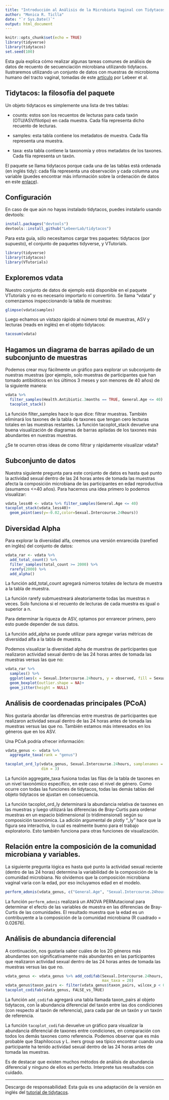 ```yaml
---
title: "Introducción al Análisis de la Microbiota Vaginal con Tidytacos"
author: "Monica R. Ticlla"
date: "`r Sys.Date()`"
output: html_document
---
```


```r
knitr::opts_chunk$set(echo = TRUE)
library(tidyverse)
library(tidytacos)
set.seed(100)
```

Esta guía explica cómo realizar algunas tareas comunes de análisis de datos de 
recuento de secuenciación microbiana utilizando tidytacos. Ilustraremos utilizando 
un conjunto de datos con muestras de microbioma humano del tracto vaginal, 
tomadas de este [artículo](https://doi.org/10.1038/s41564-023-01500-0) por Lebeer et al.

## Tidytacos: la filosofía del paquete

Un objeto tidytacos es simplemente una lista de tres tablas:

- counts: estos son los recuentos de lecturas para cada taxón (OTU/ASV/filotipo) en cada muestra. Cada fila representa dicho recuento de lecturas.

- samples: esta tabla contiene los metadatos de muestra. Cada fila representa una muestra.

- taxa: esta tabla contiene la taxonomía y otros metadatos de los taxones. Cada fila representa un taxón.

El paquete se llama tidytacos porque cada una de las tablas está ordenada (en inglés tidy): cada fila representa una observación y cada columna una variable (puedes encontrar más información sobre la ordenación de datos en este [enlace](https://r4ds.hadley.nz/data-tidy.html#sec-tidy-data)).

## Configuración

En caso de que aún no hayas instalado tidytacos, puedes instalarlo usando devtools:

``` r
install.packages("devtools")
devtools::install_github("LebeerLab/tidytacos")
```
Para esta guía, sólo necesitamos cargar tres paquetes: tidytacos (por supuesto), el conjunto de paquetes tidyverse, y VTutorials.

```r
library(tidyverse)
library(tidytacos)
library(VTutorials)
```

## Exploremos vdata

Nuestro conjunto de datos de ejemplo está disponible en el paquete VTutorials y 
no es necesario importarlo ni convertirlo. Se llama “vdata” y comenzamos inspeccionando 
la tabla de muestras:

```r
glimpse(vdata$samples)
```

Luego echamos un vistazo rápido al número total de muestras, ASV y lecturas (reads en inglés) 
en el objeto tidytacos:

```r
tacosum(vdata)
```

## Hagamos un diagrama de barras apilado de un subconjunto de muestras

Podemos crear muy fácilmente un gráfico para explorar un subconjunto de nuestras muestras (por ejemplo, solo muestras de participantes que han tomado antibióticos en los últimos 3 meses y son menores de 40 años) de la siguiente manera:

```r
vdata %>%
  filter_samples(Health.Antibiotic.3months == TRUE, General.Age <= 40) %>%
  tacoplot_stack()
```
La función filter_samples hace lo que dice: filtrar muestras. También eliminará los taxones de la tabla de taxones que tengan cero lecturas totales en las muestras restantes. La función tacoplot_stack devuelve una buena visualización de diagramas de barras apiladas de los taxones más abundantes en nuestras muestras.

¿Se te ocurren otras ideas de como filtrar y rápidamente visualizar vdata?

## Subconjunto de datos

Nuestra siguiente pregunta para este conjunto de datos es hasta qué punto la 
actividad sexual dentro de las 24 horas antes de tomada las muestras afecta 
la composición microbiana de las participantes en edad reproductiva (asumamos 
<=40 años). Para hacernos una idea primero lo podemos visualizar:

```r
vdata_less40 <- vdata %>% filter_samples(General.Age <= 40)
tacoplot_stack(vdata_less40)+
  geom_point(aes(y=-0.02,color=Sexual.Intercourse.24hours))
```
## Diversidad Alpha
Para explorar la diversidad alfa, creemos una versión enrarecida (rarefied en inglés) 
del conjunto de datos:

```r
vdata_rar <- vdata %>%
  add_total_count() %>%
  filter_samples(total_count >= 2000) %>%
  rarefy(2000) %>%
  add_alpha()
```

La función add_total_count agregará números totales de lectura de muestra a la tabla de muestra.

La función rarefy submuestreará aleatoriamente todas las muestras n veces. Solo 
funciona si el recuento de lecturas de cada muestra es igual o superior a n. 

Para determinar la riqueza de ASV, optamos por enrarecer primero, pero esto puede depender de sus datos.

La función add_alpha se puede utilizar para agregar varias métricas de diversidad alfa a la tabla de muestra.

Podemos visualizar la diversidad alpha de muestras de participantes que realizaron 
actividad sexual dentro de las 24 horas antes de tomada las muestras versus las que no:

```r
vdata_rar %>%
  samples() %>%
  ggplot(aes(x = Sexual.Intercourse.24hours, y = observed, fill = Sexual.Intercourse.24hours)) +
  geom_boxplot(outlier.shape = NA)+
  geom_jitter(height = NULL)
```

## Análisis de coordenadas principales (PCoA)

Nos gustaría abordar las diferencias entre muestras de participantes que realizaron 
actividad sexual dentro de las 24 horas antes de tomada las muestras versus las 
que no. También estamos más interesados en los géneros que en los ASV. 

Una PCoA podría ofrecer información:

```r
vdata_genus <- vdata %>%
  aggregate_taxa(rank = "genus")

tacoplot_ord_ly(vdata_genus, Sexual.Intercourse.24hours, samplenames = sample, 
                dim = 3)
```
La función aggregate_taxa fusiona todas las filas de la tabla de taxones en un 
nivel taxonómico específico, en este caso el nivel de género. Como ocurre con 
todas las funciones de tidytacos, todas las demás tablas del objeto tidytacos 
se ajustan en consecuencia.

La función tacoplot_ord_ly determinará la abundancia relativa de taxones en las 
muestras y luego utilizará las diferencias de Bray-Curtis para ordenar muestras 
en un espacio bidimensional (o tridimensional) según su composición taxonómica. 
La adición argumental de plotly "_ly" hace que la figura sea interactiva, lo cual 
es realmente bueno para el trabajo exploratorio. Esto también funciona para otras 
funciones de visualización.

## Relación entre la composición de la comunidad microbiana y variables.

La siguiente pregunta lógica es hasta qué punto la actividad sexual reciente 
(dentro de las 24 horas) determina la variabilidad de la composición de la 
comunidad microbiana. No olvidemos que la composición microbiana vaginal varia 
con la edad, por eso incluyamos edad en el modelo.

```r
perform_adonis(vdata_genus, c("General.Age", "Sexual.Intercourse.24hours"))
```
La función `perform_adonis` realizará un ANOVA PERMutacional para determinar el 
efecto de las variables de muestra en las diferencias de Bray-Curtis de las 
comunidades. El resultado muestra que la edad es un contribuyente a la composición 
de la comunidad microbiana (R cuadrado = 0.02676).

## Análisis de abundancia diferencial

A continuación, nos gustaría saber cuáles de los 20 géneros más abundantes son 
significativamente más abundantes en las participantes que realizaron 
actividad sexual dentro de las 24 horas antes de tomada las muestras versus las 
que no.

```r
vdata_genus <- vdata_genus %>% add_codifab(Sexual.Intercourse.24hours, 
                                           max_taxa = 20)
vdata_genus$taxon_pairs <- filter(vdata_genus$taxon_pairs, wilcox_p < 0.05)
tacoplot_codifab(vdata_genus, FALSE_vs_TRUE)
```
La función `add_codifab` agregará una tabla llamada taxon_pairs al objeto tidytacos, 
con la abundancia diferencial del taxón entre las dos condiciones (con respecto 
al taxón de referencia), para cada par de un taxón y un taxón de referencia.

La función `tacoplot_codifab` devuelve un gráfico para visualizar la abundancia diferencial 
de taxones entre condiciones, en comparación con todos los demás taxones como referencia. 
Podemos observar que es más probable que Staphiloccus y L. iners group sea típico 
encontrar cuando una participante ha tenido actividad sexual dentro de las 24 horas 
antes de tomada las muestras.

Es de destacar que existen muchos métodos de análisis de abundancia diferencial y 
ninguno de ellos es perfecto. Interprete tus resultados con cuidado.

---
Descargo de responsabilidad: Esta guía es una adaptación de la versión en inglés del [tutorial de tidytacos](https://github.com/LebeerLab/tidytacos/wiki/Tutorials#tidytacos-quick-start-guide).
